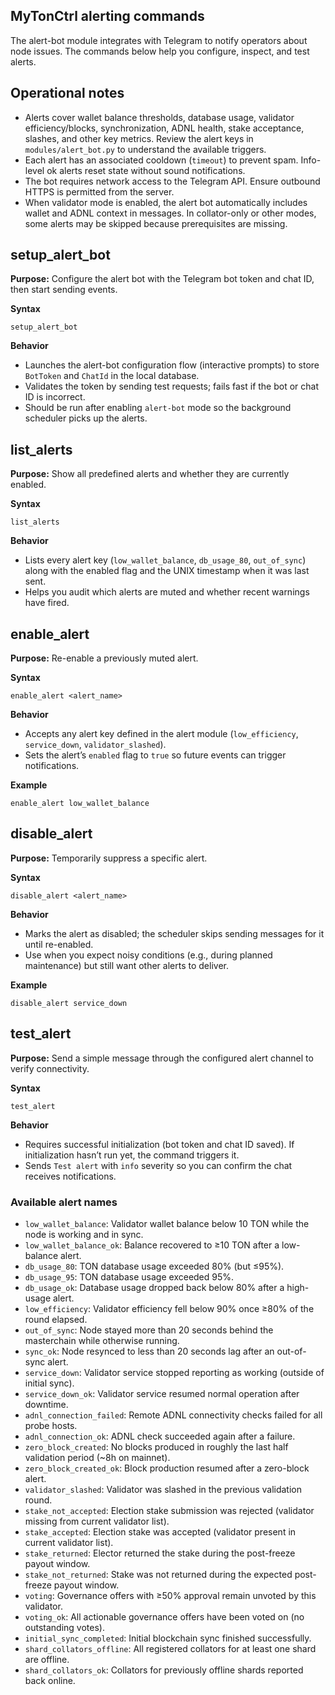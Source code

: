 ## MyTonCtrl alerting commands

The alert-bot module integrates with Telegram to notify operators about node issues. The commands below help you configure, inspect, and test alerts.

## Operational notes
- Alerts cover wallet balance thresholds, database usage, validator efficiency/blocks, synchronization, ADNL health, stake acceptance, slashes, and other key metrics. Review the alert keys in `modules/alert_bot.py` to understand the available triggers.
- Each alert has an associated cooldown (`timeout`) to prevent spam. Info-level ok alerts reset state without sound notifications.
- The bot requires network access to the Telegram API. Ensure outbound HTTPS is permitted from the server.
- When validator mode is enabled, the alert bot automatically includes wallet and ADNL context in messages. In collator-only or other modes, some alerts may be skipped because prerequisites are missing.

## setup_alert_bot
**Purpose:** Configure the alert bot with the Telegram bot token and chat ID, then start sending events.

**Syntax**
```
setup_alert_bot
```

**Behavior**
- Launches the alert-bot configuration flow (interactive prompts) to store `BotToken` and `ChatId` in the local database.
- Validates the token by sending test requests; fails fast if the bot or chat ID is incorrect.
- Should be run after enabling `alert-bot` mode so the background scheduler picks up the alerts.


## list_alerts
**Purpose:** Show all predefined alerts and whether they are currently enabled.

**Syntax**
```
list_alerts
```

**Behavior**
- Lists every alert key (`low_wallet_balance`, `db_usage_80`, `out_of_sync`) along with the enabled flag and the UNIX timestamp when it was last sent.
- Helps you audit which alerts are muted and whether recent warnings have fired.


## enable_alert
**Purpose:** Re-enable a previously muted alert.

**Syntax**
```
enable_alert <alert_name>
```

**Behavior**
- Accepts any alert key defined in the alert module (`low_efficiency`, `service_down`, `validator_slashed`).
- Sets the alert’s `enabled` flag to `true` so future events can trigger notifications.

**Example**
```
enable_alert low_wallet_balance
```

## disable_alert
**Purpose:** Temporarily suppress a specific alert.

**Syntax**
```
disable_alert <alert_name>
```

**Behavior**
- Marks the alert as disabled; the scheduler skips sending messages for it until re-enabled.
- Use when you expect noisy conditions (e.g., during planned maintenance) but still want other alerts to deliver.

**Example**
```
disable_alert service_down
```

## test_alert
**Purpose:** Send a simple message through the configured alert channel to verify connectivity.

**Syntax**
```
test_alert
```

**Behavior**
- Requires successful initialization (bot token and chat ID saved). If initialization hasn’t run yet, the command triggers it.
- Sends `Test alert` with `info` severity so you can confirm the chat receives notifications.


### Available alert names
- `low_wallet_balance`: Validator wallet balance below 10 TON while the node is working and in sync.
- `low_wallet_balance_ok`: Balance recovered to ≥10 TON after a low-balance alert.
- `db_usage_80`: TON database usage exceeded 80% (but ≤95%).
- `db_usage_95`: TON database usage exceeded 95%.
- `db_usage_ok`: Database usage dropped back below 80% after a high-usage alert.
- `low_efficiency`: Validator efficiency fell below 90% once ≥80% of the round elapsed.
- `out_of_sync`: Node stayed more than 20 seconds behind the masterchain while otherwise running.
- `sync_ok`: Node resynced to less than 20 seconds lag after an out-of-sync alert.
- `service_down`: Validator service stopped reporting as working (outside of initial sync).
- `service_down_ok`: Validator service resumed normal operation after downtime.
- `adnl_connection_failed`: Remote ADNL connectivity checks failed for all probe hosts.
- `adnl_connection_ok`: ADNL check succeeded again after a failure.
- `zero_block_created`: No blocks produced in roughly the last half validation period (~8h on mainnet).
- `zero_block_created_ok`: Block production resumed after a zero-block alert.
- `validator_slashed`: Validator was slashed in the previous validation round.
- `stake_not_accepted`: Election stake submission was rejected (validator missing from current validator list).
- `stake_accepted`: Election stake was accepted (validator present in current validator list).
- `stake_returned`: Elector returned the stake during the post-freeze payout window.
- `stake_not_returned`: Stake was not returned during the expected post-freeze payout window.
- `voting`: Governance offers with ≥50% approval remain unvoted by this validator.
- `voting_ok`: All actionable governance offers have been voted on (no outstanding votes).
- `initial_sync_completed`: Initial blockchain sync finished successfully.
- `shard_collators_offline`: All registered collators for at least one shard are offline.
- `shard_collators_ok`: Collators for previously offline shards reported back online.

